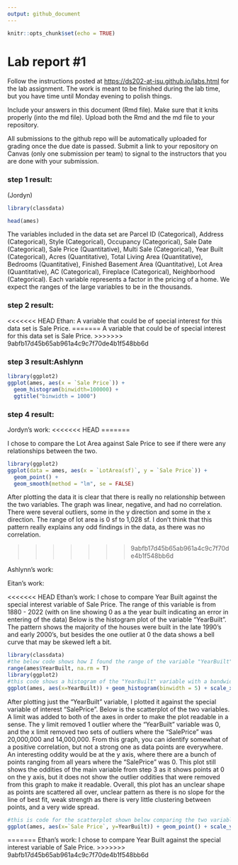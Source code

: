 ```yaml
---
output: github_document
---
```


<!-- README.md is generated from README.Rmd. Please edit the README.Rmd file -->

```r
knitr::opts_chunk$set(echo = TRUE)
```

# Lab report #1

Follow the instructions posted at <https://ds202-at-isu.github.io/labs.html> for the lab assignment. The work is meant to be finished during the lab time, but you have time until Monday evening to polish things.

Include your answers in this document (Rmd file). Make sure that it knits properly (into the md file). Upload both the Rmd and the md file to your repository.

All submissions to the github repo will be automatically uploaded for grading once the due date is passed. Submit a link to your repository on Canvas (only one submission per team) to signal to the instructors that you are done with your submission.

### step 1 result:

(Jordyn)

```r
library(classdata)

head(ames)
```

The variables included in the data set are Parcel ID (Categorical), Address (Categorical), Style (Categorical), Occupancy (Categorical), Sale Date (Categorical), Sale Price (Quantitative), Multi Sale (Categorical), Year Built (Categorical), Acres (Quantitative), Total Living Area (Quantitative), Bedrooms (Quantitative), Finished Basement Area (Quantitative), Lot Area (Quantitative), AC (Categorical), Fireplace (Categorical), Neighborhood (Categorical). Each variable represents a factor in the pricing of a home. We expect the ranges of the large variables to be in the thousands.

### step 2 result:

<<<<<<< HEAD
Ethan: A variable that could be of special interest for this data set is Sale Price. 
=======
A variable that could be of special interest for this data set is Sale Price.
>>>>>>> 9abfb17d45b65ab961a4c9c7f70de4b1f548bb6d

### step 3 result:Ashlynn

```r
library(ggplot2)
ggplot(ames, aes(x = `Sale Price`)) + 
  geom_histogram(binwidth=100000) +
  ggtitle("binwidth = 1000")
```


### step 4 result:

Jordyn's work:
<<<<<<< HEAD
=======

I chose to compare the Lot Area against Sale Price to see if there were any relationships between the two.

```r
library(ggplot2)
ggplot(data = ames, aes(x = `LotArea(sf)`, y = `Sale Price`)) +
  geom_point() +
  geom_smooth(method = "lm", se = FALSE)
```

After plotting the data it is clear that there is really no relationship between the two variables. The graph was linear, negative, and had no correlation. There were several outliers, some in the y direction and some in the x direction. The range of lot area is 0 sf to 1,028 sf. I don't think that this pattern really explains any odd findings in the data, as there was no correlation.

>>>>>>> 9abfb17d45b65ab961a4c9c7f70de4b1f548bb6d

Ashlynn's work:

Eitan's work:

<<<<<<< HEAD
Ethan's work: 
I chose to compare Year Built against the special interest variable of Sale Price. The range of this variable is from 1880 - 2022 (with on line showing 0 as a the year built indicating an error in entering of the data) Below is the histogram plot of the variable "YearBuilt". The pattern shows the majority of the houses were built in the late 1990's and early 2000's, but besides the one outlier at 0 the data shows a bell curve that may be skewed left a bit. 
```r
library(classdata)
#the below code shows how I found the range of the variable "YearBuilt"
range(ames$YearBuilt, na.rm = T)
library(ggplot2)
#this code shows a histogram of the "YearBuilt" variable with a bandwidth of 5 to show the differences in years between the data. The x axis values were wide because there is one house at 0 due to incorrect entering of data, so a limit was added to the x axis to make the data more readable. 
ggplot(ames, aes(x=YearBuilt)) + geom_histogram(binwidth = 5) + scale_x_continuous(limits = c(1880,2022))
```
After plotting just the "YearBuilt" variable, I plotted it against the special variable of interest "SalePrice". Below is the scatterplot of the two variables. A limit was added to both of the axes in order to make the plot readable in a sense. The y limit removed 1 outlier where the "YearBuilt" variable was 0, and the x limit removed two sets of outliers where the "SalePrice" was 20,000,000 and 14,000,000. From this graph, you can identify somewhat of a positive correlation, but not a strong one as data points are everywhere. An interesting oddity would be at the y axis, where there are a bunch of points ranging from all years where the "SalePrice" was 0. This plot still shows the oddities of the main variable from step 3 as it shows points at 0 on the y axis, but it does not show the outlier oddities that were removed from this graph to make it readable. Overall, this plot has an unclear shape as points are scattered all over, unclear pattern as there is no slope for the line of best fit, weak strength as there is very little clustering between points, and a very wide spread. 
```r
#this is code for the scatterplot shown below comparing the two variables "SalePrice" and "YearBuilt". A limit was added to both of the axes in order to make the plot readable in a sense.Geom_smooth adds a line of best fit, although it is has no slope. 
ggplot(ames, aes(x=`Sale Price`, y=YearBuilt)) + geom_point() + scale_y_continuous(limits = c(1880,2022)) + scale_x_continuous(limits = c(0,306000)) +  geom_smooth(method = "lm", se = FALSE)
```
=======
Ethan's work: I chose to compare Year Built against the special interest variable of Sale Price.
>>>>>>> 9abfb17d45b65ab961a4c9c7f70de4b1f548bb6d
